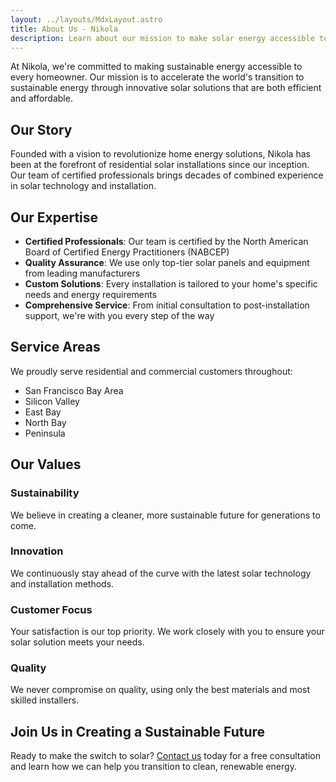 ```yaml
---
layout: ../layouts/MdxLayout.astro
title: About Us - Nikola
description: Learn about our mission to make solar energy accessible to every home
---
```


At Nikola, we're committed to making sustainable energy accessible to every homeowner. Our mission is to accelerate the world's transition to sustainable energy through innovative solar solutions that are both efficient and affordable.

## Our Story

Founded with a vision to revolutionize home energy solutions, Nikola has been at the forefront of residential solar installations since our inception. Our team of certified professionals brings decades of combined experience in solar technology and installation.

## Our Expertise

- **Certified Professionals**: Our team is certified by the North American Board of Certified Energy Practitioners (NABCEP)
- **Quality Assurance**: We use only top-tier solar panels and equipment from leading manufacturers
- **Custom Solutions**: Every installation is tailored to your home's specific needs and energy requirements
- **Comprehensive Service**: From initial consultation to post-installation support, we're with you every step of the way

## Service Areas

We proudly serve residential and commercial customers throughout:
- San Francisco Bay Area
- Silicon Valley
- East Bay
- North Bay
- Peninsula

## Our Values

### Sustainability
We believe in creating a cleaner, more sustainable future for generations to come.

### Innovation
We continuously stay ahead of the curve with the latest solar technology and installation methods.

### Customer Focus
Your satisfaction is our top priority. We work closely with you to ensure your solar solution meets your needs.

### Quality
We never compromise on quality, using only the best materials and most skilled installers.

## Join Us in Creating a Sustainable Future

Ready to make the switch to solar? [Contact us](/contact) today for a free consultation and learn how we can help you transition to clean, renewable energy. 